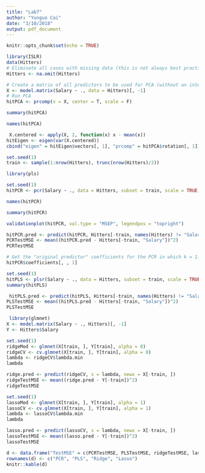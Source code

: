 ```yaml
---
title: "Lab7"
author: "Yunguo Cai"
date: "3/10/2018"
output: pdf_document
---
```


```r
knitr::opts_chunk$set(echo = TRUE)
```

```r
library(ISLR) 
data(Hitters)
# Eliminate all cases with missing data (this is not always best practice, but # we're ignoring that for the purposes of this lab)
Hitters <- na.omit(Hitters)
```

```r
# Create a matrix of all predictors to be used for PCA (without an intercept)
X <- model.matrix(Salary ~ ., data = Hitters)[, -1] 
# Run PCA
hitPCA <- prcomp(x = X, center = T, scale = F)
```

```r
summary(hitPCA)
```
```r
names(hitPCA)
```
```r
 X.centered <- apply(X, 2, function(x) x - mean(x))
hitEigen <- eigen(var(X.centered))
cbind("eigen" = hitEigen$vectors[, 1], "prcomp" = hitPCA$rotation[, 1])
```
```r
set.seed(1)
train <- sample(1:nrow(Hitters), trunc(nrow(Hitters)/2))
```

```r
library(pls)
```
```r
set.seed(1)
hitPCR <- pcr(Salary ~ ., data = Hitters, subset = train, scale = TRUE, validation = "CV")
```

```r
names(hitPCR)
```
```r
summary(hitPCR)
```
```r
validationplot(hitPCR, val.type = "MSEP", legendpos = "topright")
```
```r
hitPCR.pred <- predict(hitPCR, Hitters[-train, names(Hitters) != "Salary"], ncomp = 6) 
PCRTestMSE <- mean((hitPCR.pred - Hitters[-train, "Salary"])^2)
PCRTestMSE
```
```r
# Get the "original predictor" coefficients for the PCR in which k = 1. Note the # weird syntax: coefficients are stored as an "array"
hitPCR$coefficients[, , 1]
```
```r
set.seed(1)
hitPLS <- plsr(Salary ~ ., data = Hitters, subset = train, scale = TRUE, validation = "CV")
summary(hitPLS)
```
```r
 hitPLS.pred <- predict(hitPLS, Hitters[-train, names(Hitters) != "Salary"], ncomp = 2) 
PLSTestMSE <- mean((hitPLS.pred - Hitters[-train, "Salary"])^2)
PLSTestMSE
```
```r
 library(glmnet)
X <- model.matrix(Salary ~ ., Hitters)[, -1] 
Y <- Hitters$Salary
```
```r
set.seed(1)
ridgeMod <- glmnet(X[train, ], Y[train], alpha = 0) 
ridgeCV <- cv.glmnet(X[train, ], Y[train], alpha = 0) 
lambda <- ridgeCV$lambda.min
lambda
```
```r
ridge.pred <- predict(ridgeCV, s = lambda, newx = X[-train, ]) 
ridgeTestMSE <- mean((ridge.pred - Y[-train])^2)
ridgeTestMSE
```
```r
set.seed(1)
lassoMod <- glmnet(X[train, ], Y[train], alpha = 1) 
lassoCV <- cv.glmnet(X[train, ], Y[train], alpha = 1) 
lambda <- lassoCV$lambda.min
lambda
```
```r
lasso.pred <- predict(lassoCV, s = lambda, newx = X[-train, ])
lassoTestMSE <- mean((lasso.pred - Y[-train])^2)
lassoTestMSE
```
```r
d <- data.frame("TestMSE" = c(PCRTestMSE, PLSTestMSE, ridgeTestMSE, lassoTestMSE)) 
rownames(d) <- c("PCR", "PLS", "Ridge", "Lasso")
knitr::kable(d)
```

```r

```

